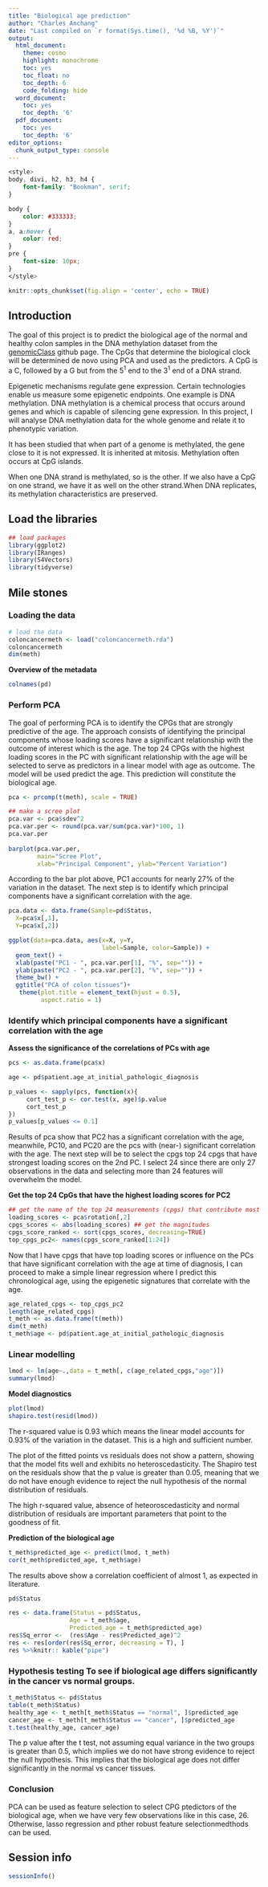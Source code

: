 ```yaml
---
title: "Biological age prediction"
author: "Charles Anchang"
date: "Last compiled on `r format(Sys.time(), '%d %B, %Y')`"
output:
  html_document:
    theme: cosmo
    highlight: monochrome
    toc: yes
    toc_float: no
    toc_depth: 6
    code_folding: hide
  word_document:
    toc: yes
    toc_depth: '6'
  pdf_document:
    toc: yes
    toc_depth: '6'
editor_options:
  chunk_output_type: console
---
```


```css
<style>
body, divi, h2, h3, h4 {
    font-family: "Bookman", serif;
}

body {
    color: #333333;
}
a, a:hover {
    color: red;
}
pre {
    font-size: 10px;
}
</style>
```

```r
knitr::opts_chunk$set(fig.align = 'center', echo = TRUE)
```

## Introduction

The goal of this project is to predict the biological age of the normal and healthy colon samples in the DNA methylation dataset from the [genomicClass](https://github.com/genomicsclass/coloncancermeth/blob/master/data/coloncancermeth.rda) github page. The CpGs that determine the biological clock will be determined de novo using PCA and used as the predictors. A CpG is a C, followed by a G but from the  $5^1$ end to the  $3^1$ end of a DNA strand.

Epigenetic mechanisms regulate gene expression. Certain technologies enable us measure some epigenetic endpoints. One example is DNA methylation. DNA methylation is a chemical process that occurs around genes and which is capable of silencing gene expression. In this project, I will analyse DNA methylation data for the whole genome and relate it to phenotypic variation.

It has been studied that when part of a genome is methylated, the gene close to it is not expressed. It is inherited at mitosis. Methylation often occurs at CpG islands.

When one DNA strand is methylated, so is the other. If we also have a CpG on one strand, we have it as well on the other strand.When DNA replicates, its methylation characteristics are preserved.

## Load the libraries

```r
## load packages
library(ggplot2)
library(IRanges)
library(S4Vectors)
library(tidyverse)
```

## Mile stones

### Loading the data

```r
# load the data
coloncancermeth <- load("coloncancermeth.rda")
coloncancermeth
dim(meth)
```

**Overview of the metadata**

```r
colnames(pd)
```

### Perform PCA

The goal of performing PCA is to identify the CPGs that are strongly predictive of the age. The approach consists of identifying the principal components whose loading scores have a significant relationship with the outcome of interest which is the age. The top 24 CPGs with the highest loading scores in the PC with significant relationship with the age will be selected to serve as predictors in a linear model with age as outcome. The model will be used predict the age. This prediction will constitute the biological age.

```r
pca <- prcomp(t(meth), scale = TRUE)

## make a scree plot
pca.var <- pca$sdev^2
pca.var.per <- round(pca.var/sum(pca.var)*100, 1)
pca.var.per
 
barplot(pca.var.per, 
        main="Scree Plot", 
        xlab="Principal Component", ylab="Percent Variation")
```

According to the bar plot above, PC1 accounts for nearly 27% of the variation in the dataset. The next step is to identify which principal components have a significant correlation with the age.

```r
pca.data <- data.frame(Sample=pd$Status,
  X=pca$x[,1],
  Y=pca$x[,2])

ggplot(data=pca.data, aes(x=X, y=Y, 
						  label=Sample, color=Sample)) +
  geom_text() +
  xlab(paste("PC1 - ", pca.var.per[1], "%", sep="")) +
  ylab(paste("PC2 - ", pca.var.per[2], "%", sep="")) +
  theme_bw() +
  ggtitle("PCA of colon tissues")+
   theme(plot.title = element_text(hjust = 0.5),
         aspect.ratio = 1)
```

### Identify which principal components have a significant correlation with the age

**Assess the significance of the correlations of PCs with age**

```r
pcs <- as.data.frame(pca$x)

age <- pd$patient.age_at_initial_pathologic_diagnosis

p_values <- sapply(pcs, function(x){
	 cort_test_p <- cor.test(x, age)$p.value
	 cort_test_p
})
p_values[p_values <= 0.1]
```

Results of pca show that PC2 has a significant correlation with the age, meanwhile, PC10, and PC20 are the pcs with (near-) significant correlation with the age. The next step will be to select the cpgs top 24 cpgs that have strongest loading scores on the 2nd PC. I select 24 since there are only 27 observations in the data and selecting more than 24 features will overwhelm the model.

**Get the top 24 CpGs that have the highest loading scores for PC2**

```r
## get the name of the top 24 measurements (cpgs) that contribute most to pc1.
loading_scores <- pca$rotation[,2]
cpgs_scores <- abs(loading_scores) ## get the magnitudes
cpgs_score_ranked <- sort(cpgs_scores, decreasing=TRUE)
top_cpgs_pc2<- names(cpgs_score_ranked[1:24])
```

Now that I have cpgs that have top loading scores or influence on the PCs that have significant correlation with the age at time of diagnosis, I can proceed to make a simple linear regression where I predict this chronological age, using the epigenetic signatures that correlate with the age.

```r
age_related_cpgs <- top_cpgs_pc2
length(age_related_cpgs)
t_meth <- as.data.frame(t(meth))
dim(t_meth)
t_meth$age <- pd$patient.age_at_initial_pathologic_diagnosis
```

### Linear modelling

```r
lmod <- lm(age~.,data = t_meth[, c(age_related_cpgs,"age")])
summary(lmod)
```

**Model diagnostics**

```r
plot(lmod)
shapiro.test(resid(lmod))
```

The r-squared value is 0.93 which means the linear model accounts for 0.93% of the variation in the dataset. This is a high and sufficient number.

The plot of the fitted points vs residuals does not show a pattern, showing that the model fits well and exhibits no heteroscedasticity. The Shapiro test on the residuals show that the p value is greater than 0.05, meaning that we do not have enough evidence to reject the null hypothesis of the normal distribution of residuals. 

The high r-squared value, absence of heteoroscedasticity and normal distribution of residuals are important parameters that point to the goodness of fit.

**Prediction of the biological age**

```r
t_meth$predicted_age <- predict(lmod, t_meth)
cor(t_meth$predicted_age, t_meth$age)
```

The results above show a correlation coefficient of almost 1, as expected in literature.

```r
pd$Status
```

```r
res <- data.frame(Status = pd$Status,
				 Age = t_meth$age,
				 Predicted_age = t_meth$predicted_age)
res$Sq_error <-  (res$Age - res$Predicted_age)^2
res <- res[order(res$Sq_error, decreasing = T), ]
res %>%knitr:: kable("pipe")
```

### Hypothesis testing To see if biological age differs significantly in the cancer vs normal groups.

```r
t_meth$Status <- pd$Status
table(t_meth$Status)
healthy_age <- t_meth[t_meth$Status == "normal", ]$predicted_age
cancer_age <- t_meth[t_meth$Status == "cancer", ]$predicted_age
t.test(healthy_age, cancer_age)
```

The p value after the t test, not assuming equal variance in the two groups is greater than 0.5, which implies we do not have strong evidence to reject the null hypothesis. This implies that the biological age does not differ significantly in the normal vs cancer tissues.

### Conclusion

PCA can be used as feature selection to select CPG ptedictors of the biological age, when we have very few observations like in this case, 26. Otherwise, lasso regression and pther robust feature selectionmedthods can be used.

## Session info

```r
sessionInfo()
```

